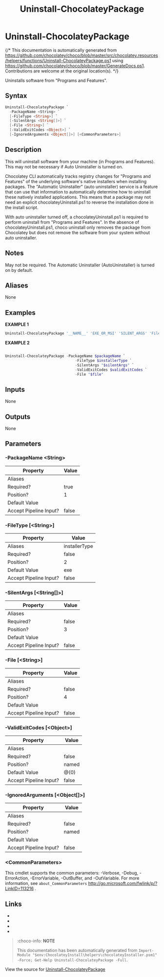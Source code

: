 ﻿---
order: 380
xref: uninstall-chocolateypackage
title: Uninstall-ChocolateyPackage
description: Information on Uninstall-ChocolateyPackage function
---

# Uninstall-ChocolateyPackage

{/* This documentation is automatically generated from https://github.com/chocolatey/choco/blob/master/src/chocolatey.resources/helpers/functions/Uninstall-ChocolateyPackage.ps1 using https://github.com/chocolatey/choco/blob/master/GenerateDocs.ps1. Contributions are welcome at the original location(s). */}

Uninstalls software from "Programs and Features".

## Syntax

~~~powershell
Uninstall-ChocolateyPackage `
  -PackageName <String> `
  [-FileType <String>] `
  [-SilentArgs <String[]>] `
  [-File <String>] `
  [-ValidExitCodes <Object>] `
  [-IgnoredArguments <Object[]>] [<CommonParameters>]
~~~

## Description

This will uninstall software from your machine (in Programs and
Features). This may not be necessary if Auto Uninstaller is turned on.

Chocolatey CLI automatically tracks registry changes for "Programs and
Features" of the underlying software's native installers when
installing packages. The "Automatic Uninstaller" (auto uninstaller)
service is a feature that can use that information to automatically
determine how to uninstall these natively installed applications. This
means that a package may not need an explicit chocolateyUninstall.ps1
to reverse the installation done in the install script.

With auto uninstaller turned off, a chocolateyUninstall.ps1 is required
to perform uninstall from "Programs and Features". In the absence of
chocolateyUninstall.ps1, choco uninstall only removes the package from
Chocolatey but does not remove the software from your system without
auto uninstaller.

## Notes

May not be required. The Automatic Uninstaller (AutoUninstaller) is
turned on by default.

## Aliases

None

## Examples

 **EXAMPLE 1**

~~~powershell
Uninstall-ChocolateyPackage '__NAME__' 'EXE_OR_MSI' 'SILENT_ARGS' 'FilePath'

~~~

**EXAMPLE 2**

~~~powershell

Uninstall-ChocolateyPackage -PackageName $packageName `
                                -FileType $installerType `
                                -SilentArgs "$silentArgs" `
                                -ValidExitCodes $validExitCodes `
                                -File "$file"
~~~ 

## Inputs

None

## Outputs

None

## Parameters

###  -PackageName &lt;String&gt;
Property               | Value
---------------------- | -----
Aliases                | 
Required?              | true
Position?              | 1
Default Value          | 
Accept Pipeline Input? | false
 
###  -FileType [&lt;String&gt;]
Property               | Value
---------------------- | -------------
Aliases                | installerType
Required?              | false
Position?              | 2
Default Value          | exe
Accept Pipeline Input? | false
 
###  -SilentArgs [&lt;String[]&gt;]
Property               | Value
---------------------- | -----
Aliases                | 
Required?              | false
Position?              | 3
Default Value          | 
Accept Pipeline Input? | false
 
###  -File [&lt;String&gt;]
Property               | Value
---------------------- | -----
Aliases                | 
Required?              | false
Position?              | 4
Default Value          | 
Accept Pipeline Input? | false
 
###  -ValidExitCodes [&lt;Object&gt;]
Property               | Value
---------------------- | -----
Aliases                | 
Required?              | false
Position?              | named
Default Value          | @(0)
Accept Pipeline Input? | false
 
###  -IgnoredArguments [&lt;Object[]&gt;]
Property               | Value
---------------------- | -----
Aliases                | 
Required?              | false
Position?              | named
Default Value          | 
Accept Pipeline Input? | false
 
### &lt;CommonParameters&gt;

This cmdlet supports the common parameters: -Verbose, -Debug, -ErrorAction, -ErrorVariable, -OutBuffer, and -OutVariable. For more information, see `about_CommonParameters` http://go.microsoft.com/fwlink/p/?LinkID=113216 .


## Links

 * <Xref title='Install-ChocolateyPackage' value='install-chocolateypackage' />
 * <Xref title='Install-ChocolateyInstallPackage' value='install-chocolateyinstallpackage' />
 * <Xref title='Uninstall-ChocolateyZipPackage' value='uninstall-chocolateyzippackage' />
 * <Xref title='Get-UninstallRegistryKey' value='get-uninstallregistrykey' />


<Xref title="Function Reference" value="powershell-reference" />

> :choco-info: **NOTE**
>
> This documentation has been automatically generated from `Import-Module "$env:ChocolateyInstall\helpers\chocolateyInstaller.psm1" -Force; Get-Help Uninstall-ChocolateyPackage -Full`.

View the source for [Uninstall-ChocolateyPackage](https://github.com/chocolatey/choco/blob/master/src/chocolatey.resources/helpers/functions/Uninstall-ChocolateyPackage.ps1)
